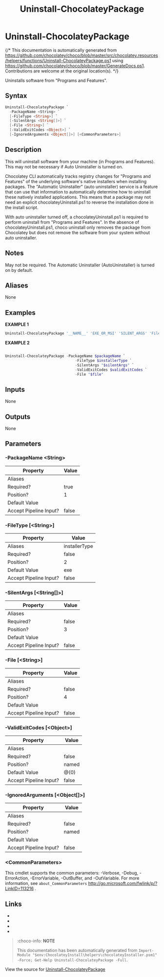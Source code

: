 ﻿---
order: 380
xref: uninstall-chocolateypackage
title: Uninstall-ChocolateyPackage
description: Information on Uninstall-ChocolateyPackage function
---

# Uninstall-ChocolateyPackage

{/* This documentation is automatically generated from https://github.com/chocolatey/choco/blob/master/src/chocolatey.resources/helpers/functions/Uninstall-ChocolateyPackage.ps1 using https://github.com/chocolatey/choco/blob/master/GenerateDocs.ps1. Contributions are welcome at the original location(s). */}

Uninstalls software from "Programs and Features".

## Syntax

~~~powershell
Uninstall-ChocolateyPackage `
  -PackageName <String> `
  [-FileType <String>] `
  [-SilentArgs <String[]>] `
  [-File <String>] `
  [-ValidExitCodes <Object>] `
  [-IgnoredArguments <Object[]>] [<CommonParameters>]
~~~

## Description

This will uninstall software from your machine (in Programs and
Features). This may not be necessary if Auto Uninstaller is turned on.

Chocolatey CLI automatically tracks registry changes for "Programs and
Features" of the underlying software's native installers when
installing packages. The "Automatic Uninstaller" (auto uninstaller)
service is a feature that can use that information to automatically
determine how to uninstall these natively installed applications. This
means that a package may not need an explicit chocolateyUninstall.ps1
to reverse the installation done in the install script.

With auto uninstaller turned off, a chocolateyUninstall.ps1 is required
to perform uninstall from "Programs and Features". In the absence of
chocolateyUninstall.ps1, choco uninstall only removes the package from
Chocolatey but does not remove the software from your system without
auto uninstaller.

## Notes

May not be required. The Automatic Uninstaller (AutoUninstaller) is
turned on by default.

## Aliases

None

## Examples

 **EXAMPLE 1**

~~~powershell
Uninstall-ChocolateyPackage '__NAME__' 'EXE_OR_MSI' 'SILENT_ARGS' 'FilePath'

~~~

**EXAMPLE 2**

~~~powershell

Uninstall-ChocolateyPackage -PackageName $packageName `
                                -FileType $installerType `
                                -SilentArgs "$silentArgs" `
                                -ValidExitCodes $validExitCodes `
                                -File "$file"
~~~ 

## Inputs

None

## Outputs

None

## Parameters

###  -PackageName &lt;String&gt;
Property               | Value
---------------------- | -----
Aliases                | 
Required?              | true
Position?              | 1
Default Value          | 
Accept Pipeline Input? | false
 
###  -FileType [&lt;String&gt;]
Property               | Value
---------------------- | -------------
Aliases                | installerType
Required?              | false
Position?              | 2
Default Value          | exe
Accept Pipeline Input? | false
 
###  -SilentArgs [&lt;String[]&gt;]
Property               | Value
---------------------- | -----
Aliases                | 
Required?              | false
Position?              | 3
Default Value          | 
Accept Pipeline Input? | false
 
###  -File [&lt;String&gt;]
Property               | Value
---------------------- | -----
Aliases                | 
Required?              | false
Position?              | 4
Default Value          | 
Accept Pipeline Input? | false
 
###  -ValidExitCodes [&lt;Object&gt;]
Property               | Value
---------------------- | -----
Aliases                | 
Required?              | false
Position?              | named
Default Value          | @(0)
Accept Pipeline Input? | false
 
###  -IgnoredArguments [&lt;Object[]&gt;]
Property               | Value
---------------------- | -----
Aliases                | 
Required?              | false
Position?              | named
Default Value          | 
Accept Pipeline Input? | false
 
### &lt;CommonParameters&gt;

This cmdlet supports the common parameters: -Verbose, -Debug, -ErrorAction, -ErrorVariable, -OutBuffer, and -OutVariable. For more information, see `about_CommonParameters` http://go.microsoft.com/fwlink/p/?LinkID=113216 .


## Links

 * <Xref title='Install-ChocolateyPackage' value='install-chocolateypackage' />
 * <Xref title='Install-ChocolateyInstallPackage' value='install-chocolateyinstallpackage' />
 * <Xref title='Uninstall-ChocolateyZipPackage' value='uninstall-chocolateyzippackage' />
 * <Xref title='Get-UninstallRegistryKey' value='get-uninstallregistrykey' />


<Xref title="Function Reference" value="powershell-reference" />

> :choco-info: **NOTE**
>
> This documentation has been automatically generated from `Import-Module "$env:ChocolateyInstall\helpers\chocolateyInstaller.psm1" -Force; Get-Help Uninstall-ChocolateyPackage -Full`.

View the source for [Uninstall-ChocolateyPackage](https://github.com/chocolatey/choco/blob/master/src/chocolatey.resources/helpers/functions/Uninstall-ChocolateyPackage.ps1)
